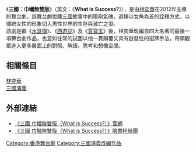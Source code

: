 {{Infobox Performing Act 
| title = 三國：巾幗無雙版
| image_file = 
| image_size = 250px
| image_caption = 
| category = [[舞台劇|舞台劇]]
| location =
| number_play =
| language = [[中文|中文]]（[[官話|官話]]、[[粵語|粵語]]、[[客家話|客家話]]、[[閩南話|閩南話]]）
| time = 2012年12月
| producer = [[林奕華_(香港)|非常林奕華]]
| screenwriter = [[黃詠詩|黃詠詩]]
| director = [[林奕華_(香港)|林奕華]]
| actor = [[朱宏章|朱宏章]]、[[韋以丞|韋以丞]]、[[時一修|時一修]]<br>[[謝盈萱|謝盈萱]]、[[周姮吟|周姮吟]]、[[路嘉欣|路嘉欣]]<br>[[王安琪|王安琪]]、[[趙逸嵐|趙逸嵐]]、[[韋羅莎|韋羅莎]]<br>[[朱家儀|朱家儀]]、[[楊芷瓔|楊芷瓔]]、[[潘奕如|潘奕如]]<br>[[許乃涵|許乃涵]]、[[賴盈螢|賴盈螢]]、[[鄧九雲|鄧九雲]]<br>[[葉麗嘉|葉麗嘉]]
| design_stage = [[陳友榮|陳友榮]]
| lighting = [[陳焯華|陳焯華]]
| music = [[陳建騏|陳建騏]]、[[鍾澤明|鍾澤明]]
| design_figure = [[郭家賜|郭家賜]]
| choreographer = [[伍宇烈|伍宇烈]]
|}}

《'''三國：巾幗無雙版'''》（英文：《''' What is Success?'''》），是由[[林奕華_(香港)|林奕華]]在2012年主導的舞台劇。該舞台劇脫離[[三國演義|三國]]故事中的陽剛氣魄，選擇以女角為首的詮釋方式，以傳統女性的形象切入男性世界的生存與滅亡之爭。<br />
該劇是繼《[[水滸傳_(舞台劇)|水滸傳]]》、《[[西遊記_(舞台劇)|西遊記]]》及《[[賈寶玉_(舞台劇)|賈寶玉]]》後，林奕華改編自四大名著的最後一項舞台劇作品，也意如往常的試圖以他一貫顛覆又具有啟發性的招牌手法，帶領觀眾進入更多層面上的對照、解讀、思考和想像空間。

==相關條目==
[[林奕華_(香港)|林奕華]]<br />
[[三國演義|三國演義]]

==外部連結==
*[http://www.eldt.org.hk/3kingdoms/index.html/ 《三國 巾幗無雙版（What is Success?）》官網]{{Wayback|url=http://www.eldt.org.hk/3kingdoms/index.html/ |date=20130104142032 }}
*[https://www.facebook.com/eldt.3kingdoms?fref=ts/ 《三國 巾幗無雙版（What is Success?）》臉書粉絲團]{{Wayback|url=https://www.facebook.com/eldt.3kingdoms?fref=ts%2F |date=20190218201835 }}

{{戲劇小作品}}

[[Category:香港舞台劇|Category:香港舞台劇]]
[[Category:三國演義改編作品|Category:三國演義改編作品]]